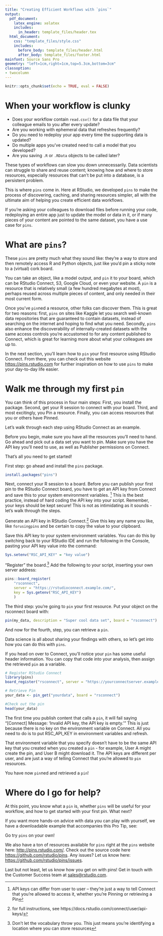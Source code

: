 ```yaml
---
title: "Creating Efficient Workflows with `pins`"
output:
  pdf_document: 
    latex_engine: xelatex
    includes:
      in_header: template_files/header.tex
  html_document: 
    css: "template_files/style.css"
    includes:
      before_body: template_files/header.html
      after_body: template_files/footer.html
mainfont: Source Sans Pro
geometry: "left=1cm,right=1cm,top=5.3cm,bottom=3cm"
classoption:
- twocolumn
---
```


```r
knitr::opts_chunk$set(echo = TRUE, eval = FALSE)
```


# When your workflow is clunky
<!-- # Why You Should Use Pins -->
* Does your workflow contain `read.csv()` for a data file that your colleague emails to you after every update?  
* Are you working with ephemeral data that refreshes frequently?  
* Do you need to redeploy your app every time the supporting data is updated?  
* Do multiple apps you've created need to call a model that you developed?  
* Are you saving `.R` or `.RData` objects to be called later?  

These types of workflows can slow you down unnecessarily. Data scientists can struggle to share and reuse content; knowing how and where to store resources, especially resources that can't be put into a database, is a persistent problem.  
<!-- As a data scientist, does your analysis or pipeline to production hit a speed bump because you're emailing csv files and  it’s likely that a recurring challenge is to easily share content with others in your organization. One of the most persistent problems is knowing how and where to store resources, especially resources that can’t be easily put in a database for others to access without needing to email files back and forth - for example model outputs, csv files, and r objects. -->

This is where `pins` come in. Here at RStudio, we developed `pins` to make the process of discovering, caching, and sharing resources simpler, all with the ultimate aim of helping you create efficient data workflows.

If you’re asking your colleagues to download files before running your code, redeploying an entire app just to update the model or data in it, or if many pieces of your content are pointed to the same dataset, you have a use case for `pins`.

# What are `pins`?
These `pins` are pretty much what they sound like: they’re a way to store and then remotely access R and Python objects, just like you’d pin a sticky note to a (virtual) cork board.

You can take an object, like a model output, and `pin` it to your board, which can be RStudio Connect, S3, Google Cloud, or even your website. A `pin` is a resource that is relatively small (a few hundred megabytes at most), perhaps reused across multiple pieces of content, and only needed in their most current form. 


Once you’ve `pin`ned a resource, other folks can discover them. This is great for two reasons: first, `pins` on sites like Kaggle let you search well-known data repositories that are guaranteed to contain datasets, instead of searching on the internet and hoping to find what you need. Secondly, `pins` also enhance the discoverability of internally-created datasets with the same access controls you're accustomed to for any content published to Connect, which is great for learning more about what your colleagues are up to.

In the next section, you’ll learn how to `pin` your first resource using RStudio Connect. From there, you can check out this website <https://pins.rstudio.com> for further inspiration on how to use `pins` to make your day-to-day life easier.

<!-- The use cases are too many to count, so in the next section, you’ll learn how to pin your first resource using RStudio Connect. From there, you can check out this website for further inspiration on how to use Pins to make your day-to-day life easier. -->

# Walk me through my first `pin`
<!-- I like walk me through my first pin -->
You can think of this process in four main steps: First, you install the package. Second, get your R session to connect with your board. Third, and most excitingly, you Pin a resource. Finally, you can access resources that you or others have Pinned. 

Let’s walk through each step using RStudio Connect as an example.

Before you begin, make sure you have all the resources you'll need to hand. Go ahead and pick out a data set you want to pin. Make sure you have the API key you'll need to use, as well as Publisher permissions on Connect. 

That's all you need to get started!

First step: go ahead and install the `pins` package.
``` r
install.packages("pins")
```

Next, connect your R session to a board. Before you can publish your first pin to the RStudio Connect board, you have to get an API key from Connect and save this to your system environment variables. ^[API keys can differ from user to user -- they're just a way to tell Connect that you're allowed to access it, whether you're Pinning or retrieving a Pin] This is the best practice, instead of hard coding the API key into your script. Remember, your keys should be kept secure! This is not as intimidating as it sounds - let's walk through the steps.

Generate an API key in RStudio Connect.^[for full instructions, see https://docs.rstudio.com/connect/user/api-keys/] Give this key any name you like, like `forusingpins` and be certain to copy the value to your clipboard.

Save this API key to your system environment variables. You can do this by switching back to your RStudio IDE and run the following in the Console, pasting your API key value into the command: 
<!-- Now in R, you have to save this API key to your system environment variables.  Since you want this to persist and not evaporate every time R restarts, write this in your .Rprofile. Think about if you want this to be in your Project .Rprofile file or your home directory .Rprofile depending on whether you’ll use it just for this project, or for several.  -->

<!-- Wherever you’re setting it, you’ll add a line like:  -->
```r
Sys.setenv("RSC_API_KEY" = "key value")
```

"Register" the board.^[Don't let the vocabulary throw you. This just means you're identifying a location where you can store resources] Add the following to your script, inserting your own server address:
<!-- ; think of it as registering (or recognizing) the board location within your current session.] -->
```r
pins::board_register(
    "rsconnect", 
    server = "https://rstudioconnect.example.com/",
    key = Sys.getenv("RSC_API_KEY")
    )
```

The third step: you’re going to `pin` your first resource. Put your object on the rsconnect board with:
```r
pin(my_data, description = "Super cool data set", board = "rsconnect")
```

And now for the fourth, step, you can retrieve a `pin`.

Data science is all about sharing your findings with others, so let's get into how you can do this with `pins`.

If you head on over to Connect, you'll notice your `pin` has some useful header information. You can copy that code into your analysis, then assign the retrieved `pin` as a variable.

``` r

# Register RStudio Connect
library(pins)
board_register("rsconnect", server = "https://yourconnectserver.example.com")

# Retrieve Pin
your_data <- pin_get("yourdata", board = "rsconnect")

#Check out the pin
head(your_data)
```

The first time you publish content that calls a `pin`, it will fail saying "[Connect] Message: 'Invalid API key, the API key is empty.'" This is just because there is no key on the environment variable on Connect.  All you need to do is to put RSC_API_KEY in environment variables and refresh. 

That environment variable that you specify doesn't have to be the same API key that you created when you created a `pin` - for example, User A might create the pin, and User B might download it. The API keys are different per user, and are just a way of telling Connect that you're allowed to `pin` resources.

You have now `pin`ned and retrieved a `pin`!

# Where do I go for help? 

At this point, you know what a `pin` is, whether `pins` will be useful for your workflow, and how to get started with your first pin. What next?

If you want more hands-on advice with data you can play with yourself, we have a downloadable example that accompanies this Pro Tip, see: <link to deployed RMD on colorado>

Go try `pins` on your own!

We also have a ton of resources available for `pins` right at the `pins` website here: <http://pins.rstudio.com/>. Check out the source code here <https://github.com/rstudio/pins>. Any issues? Let us know here: <https://github.com/rstudio/pins/issues>. 

Last but not least, let us know how you get on with pins! Get in touch with the Customer Success team at <sales@rstudio.com>.





